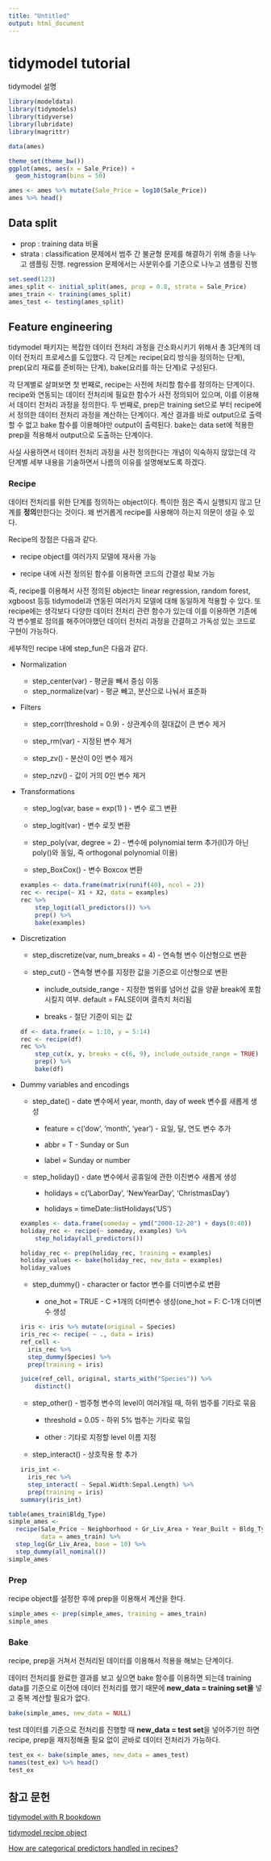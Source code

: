 ```yaml
---
title: "Untitled"
output: html_document
---
```


# tidymodel tutorial

tidymodel 설명

```r
library(modeldata)
library(tidymodels)
library(tidyverse)
library(lubridate)
library(magrittr)
```

```r
data(ames)
```

```r
theme_set(theme_bw())
ggplot(ames, aes(x = Sale_Price)) + 
  geom_histogram(bins = 50)
```

```r
ames <- ames %>% mutate(Sale_Price = log10(Sale_Price))
ames %>% head()
```

## Data split

-   prop : training data 비율
-   strata : classification 문제에서 범주 간 불균형 문제를 해결하기 위해 층을 나누고 샘플링 진행. regression 문제에서는 사분위수를 기준으로 나누고 샘플링 진행

```r
set.seed(123)
ames_split <- initial_split(ames, prop = 0.8, strata = Sale_Price)
ames_train <- training(ames_split)
ames_test <- testing(ames_split)
```

## Feature engineering

tidymodel 패키지는 복잡한 데이터 전처리 과정을 간소화시키기 위해서 총 3단계의 데이터 전처리 프로세스를 도입했다. 각 단계는 recipe(요리 방식을 정의하는 단계), prep(요리 재료를 준비하는 단계), bake(요리를 하는 단계)로 구성된다.

각 단계별로 살펴보면 첫 번째로, recipe는 사전에 처리할 함수를 정의하는 단계이다. recipe와 연동되는 데이터 전처리에 필요한 함수가 사전 정의되어 있으며, 이를 이용해서 데이터 전처리 과정을 정의한다. 두 번째로, prep은 training set으로 부터 recipe에서 정의한 데이터 전처리 과정을 계산하는 단계이다. 계산 결과를 바로 output으로 출력할 수 없고 bake 함수를 이용해야만 output이 출력된다. bake는 data set에 적용한 prep을 적용해서 output으로 도출하는 단계이다.

사실 사용하면서 데이터 전처리 과정을 사전 정의한다는 개념이 익숙하지 않았는데 각 단계별 세부 내용을 기술하면서 나름의 이유를 설명해보도록 하겠다.

### Recipe

데이터 전처리를 위한 단계를 정의하는 object이다. 특이한 점은 즉시 실행되지 않고 단계를 **정의**만한다는 것이다. 왜 번거롭게 recipe를 사용해야 하는지 의문이 생길 수 있다.

Recipe의 장점은 다음과 같다.

-   recipe object를 여러가지 모델에 재사용 가능

-   recipe 내에 사전 정의된 함수를 이용하면 코드의 간결성 확보 가능

즉, recipe를 이용해서 사전 정의된 object는 linear regression, random forest, xgboost 등등 tidymodel과 연동된 여러가지 모델에 대해 동일하게 적용할 수 있다. 또 recipe에는 생각보다 다양한 데이터 전처리 관련 함수가 있는데 이를 이용하면 기존에 각 변수별로 정의를 해주어야했던 데이터 전처리 과정을 간결하고 가독성 있는 코드로 구현이 가능하다.

세부적인 recipe 내에 step_fun은 다음과 같다.

-   Normalization

    <div>

    -   step_center(var) - 평균을 빼서 중심 이동
    -   step_normalize(var) - 평균 빼고, 분산으로 나눠서 표준화

    </div>

-   Filters

    <div>

    -   step_corr(threshold = 0.9) - 상관계수의 절대값이 큰 변수 제거

    -   step_rm(var) - 지정된 변수 제거

    -   step_zv() - 분산이 0인 변수 제거

    -   step_nzv() - 값이 거의 0인 변수 제거

    </div>

-   Transformations

    <div>

    -   step_log(var, base = exp(1) ) - 변수 로그 변환

    -   step_logit(var) - 변수 로짓 변환

    -   step_poly(var, degree = 2) - 변수에 polynomial term 추가(I()가 아닌 poly()와 동일, 즉 orthogonal polynomial 이용)

    -   step_BoxCox() - 변수 Boxcox 변환

    ```r
    examples <- data.frame(matrix(runif(40), ncol = 2))
    rec <- recipe(~ X1 + X2, data = examples)
    rec %>% 
        step_logit(all_predictors()) %>% 
        prep() %>% 
        bake(examples)
    ```

    </div>

-   Discretization

    <div>

    -   step_discretize(var, num_breaks = 4) - 연속형 변수 이산형으로 변환

    -   step_cut() - 연속형 변수를 지정한 값을 기준으로 이산형으로 변환

        <div>

        -   include_outside_range - 지정한 범위를 넘어선 값을 양끝 break에 포함시킬지 여부. default = FALSE이며 결측치 처리됨

        -   breaks - 절단 기준이 되는 값

        </div>

    ```r
    df <- data.frame(x = 1:10, y = 5:14)
    rec <- recipe(df)
    rec %>%
        step_cut(x, y, breaks = c(6, 9), include_outside_range = TRUE) %>%
        prep() %>%
        bake(df)
    ```

    </div>

-   Dummy variables and encodings

    <div>

    -   step_date() - date 변수에서 year, month, day of week 변수를 새롭게 생성

        -   feature = c('dow', 'month', 'year') - 요일, 달, 연도 변수 추가

        -   abbr = T - Sunday or Sun

        -   label = Sunday or number

    -   step_holiday() - date 변수에서 공휴일에 관한 이진변수 새롭게 생성

        <div>

        -   holidays = c('LaborDay', 'NewYearDay', 'ChristmasDay')

        -   holidays = timeDate::listHolidays('US')

        </div>

    ```r
    examples <- data.frame(someday = ymd("2000-12-20") + days(0:40))
    holiday_rec <- recipe(~ someday, examples) %>%
        step_holiday(all_predictors())
    
    holiday_rec <- prep(holiday_rec, training = examples)
    holiday_values <- bake(holiday_rec, new_data = examples)
    holiday_values
    ```

    -   step_dummy() - character or factor 변수를 더미변수로 변환

        <div>

        -   one_hot = TRUE - C +1개의 더미변수 생성(one_hot = F: C-1개 더미변수 생성

        </div>

    ```r
    iris <- iris %>% mutate(original = Species)
    iris_rec <- recipe( ~ ., data = iris)
    ref_cell <- 
      iris_rec %>% 
      step_dummy(Species) %>%
      prep(training = iris)

    juice(ref_cell, original, starts_with("Species")) %>%
        distinct()
    ```

    -   step_other() - 범주형 변수의 level이 여러개일 때, 하위 범주를 기타로 묶음

        <div>

        -   threshold = 0.05 - 하위 5% 범주는 기타로 묶임

        -   other : 기타로 지정할 level 이름 지정

        </div>

    -   step_interact() - 상호작용 항 추가

    ```r
    iris_int <- 
      iris_rec %>%
      step_interact( ~ Sepal.Width:Sepal.Length) %>%
      prep(training = iris)
    summary(iris_int)
    ```

    </div>

```r
table(ames_train$Bldg_Type)
simple_ames <- 
  recipe(Sale_Price ~ Neighborhood + Gr_Liv_Area + Year_Built + Bldg_Type,
         data = ames_train) %>%
  step_log(Gr_Liv_Area, base = 10) %>% 
  step_dummy(all_nominal())
simple_ames
```

### Prep

recipe object를 설정한 후에 prep을 이용해서 계산을 한다.

```r
simple_ames <- prep(simple_ames, training = ames_train)
simple_ames
```

### Bake

recipe, prep을 거쳐서 전처리된 데이터를 이용해서 적용을 해보는 단계이다.

데이터 전처리를 완료한 결과를 보고 싶으면 bake 함수를 이용하면 되는데 training data를 기준으로 이전에 데이터 전처리를 했기 때문에 **new_data = training set을** 넣고 중복 계산할 필요가 없다.

```r
bake(simple_ames, new_data = NULL)
```

test 데이터를 기준으로 전처리를 진행할 때 **new_data = test set**을 넣어주기만 하면 recipe, prep을 재지정해줄 필요 없이 곧바로 데이터 전처리가 가능하다.

```r
test_ex <- bake(simple_ames, new_data = ames_test)
names(test_ex) %>% head()
test_ex

```

## 참고 문헌

[tidymodel with R bookdown](https://www.tmwr.org/ames.html)

[tidymodel recipe object](https://recipes.tidymodels.org/reference/index.html)

[How are categorical predictors handled in recipes?](%5Btidymodel%20recipe%20object%5D(https://recipes.tidymodels.org/reference/index.html))
